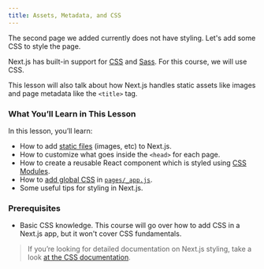 ```yaml
---
title: Assets, Metadata, and CSS
---
```


The second page we added currently does not have styling. Let's add some CSS to style the page.

Next.js has built-in support for [CSS](/docs/basic-features/built-in-css-support) and [Sass](/docs/basic-features/built-in-css-support#sass-support).
For this course, we will use CSS.

This lesson will also talk about how Next.js handles static assets like images and page metadata like the `<title>` tag.

### What You’ll Learn in This Lesson

In this lesson, you’ll learn:

- How to add [static files](/docs/basic-features/static-file-serving) (images, etc) to Next.js.
- How to customize what goes inside the `<head>` for each page.
- How to create a reusable React component which is styled using [CSS Modules](/docs/basic-features/built-in-css-support#adding-component-level-css).
- How to [add global CSS](/docs/basic-features/built-in-css-support#adding-a-global-stylesheet) in [`pages/_app.js`](/docs/advanced-features/custom-app).
- Some useful tips for styling in Next.js.

### Prerequisites

- Basic CSS knowledge. This course will go over how to add CSS in a Next.js app, but it won't cover CSS fundamentals.

> If you’re looking for detailed documentation on Next.js styling, take a look [at the CSS documentation](/docs/basic-features/built-in-css-support).
